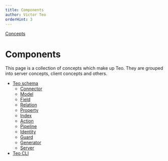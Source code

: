 ```yaml
---
title: Components
author: Victor Teo
orderHint: 3
---
```


<div className="breadcrumbs">
  <span className="breadcrumb">
    <a href="/concepts">Concepts</a>
  </span>
</div>

# Components

This page is a collection of concepts which make up Teo. They are grouped
into server concepts, client concepts and others.

- [Teo schema](/concepts/components/teo-schema)
  - [Connector](/concepts/components/teo-schema/connector)
  - [Model](/concepts/components/teo-schema/model)
  - [Field](/concepts/components/teo-schema/field)
  - [Relation](/concepts/components/teo-schema/relation)
  - [Property](/concepts/components/teo-schema/property)
  - [Index](/concepts/components/teo-schema/index-concept)
  - [Action](/concepts/components/teo-schema/action)
  - [Pipeline](/concepts/components/teo-schema/pipeline)
  - [Identity](/concepts/components/teo-schema/identity)
  - [Guard](/concepts/components/teo-schema/guard)
  - [Generator](/concepts/components/teo-schema/generator)
  - [Server](/concepts/components/teo-schema/server)
- [Teo CLI](/concepts/components/teo-cli)
